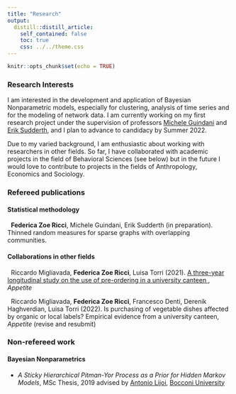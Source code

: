 ```yaml
---
title: "Research"
output:
  distill::distill_article:
    self_contained: false
    toc: true
    css: ../../theme.css
---
```


```r
knitr::opts_chunk$set(echo = TRUE)
```

### Research Interests


<p> I am interested in the development and application of Bayesian Nonparametric models, especially for clustering, analysis of time series and for the modeling of network data. I am currently working on my first research project  under the supervision of professors <a href='http://www.micheleguindani.info/' target="_blank">Michele Guindani</a> and <a href='https://www.ics.uci.edu/~sudderth/' target="_blank">Erik Sudderth</a>, and I plan to advance to candidacy by Summer 2022. </p>

<p> Due to my varied background, I am enthusiastic about working with researchers in other fields. So far, I have collaborated with academic projects in the field of Behavioral Sciences (see below) but in the future I would love to contribute to projects in the fields of  Anthropology, Economics and Sociology. </p>

### Refereed publications

#### Statistical methodology

<p> <i class='fa fa-file-alt'></i> &nbsp; **Federica Zoe Ricci**, Michele Guindani, Erik Sudderth (in preparation). Thinned random measures for sparse graphs with overlapping communities. </p> 

#### Collaborations in other fields

<p> <i class='fa fa-file-alt'></i> &nbsp; Riccardo Migliavada, **Federica Zoe Ricci**, Luisa Torri (2021). <a href="https://www.sciencedirect.com/science/article/pii/S0195666321001100?casa_token=iul1lGSFkBkAAAAA:Pq3OHZh5qvbIAjUzCKffo4jUq1G6TVwwWovyr8I8EX4qi22Zo4-bIoOaKACHWgF5feuLRZXX" target="_blank"> A three-year longitudinal study on the use of pre-ordering in a university canteen </a>, _Appetite_</i> </p>

<p> <i class='fa fa-file-alt'></i> &nbsp; Riccardo Migliavada, **Federica Zoe Ricci**, Francesco Denti, Derenik Haghverdian, Luisa Torri (2022). Is purchasing of vegetable dishes affected by organic or local labels? Empirical evidence from a university canteen, _Appetite_ (revise and resubmit) </p> 

###  Non-refereed work

#### Bayesian Nonparametrics

* _A Sticky Hierarchical Pitman-Yor Process as a Prior for Hidden Markov Models_, MSc Thesis, 2019 advised by <a href='http://mypage.unibocconi.it/antoniolijoi/' target="_blank">Antonio Lijoi</a>, <a href='https://www.bayeslab.unibocconi.eu/wps/wcm/connect/Cdr/Bayeslab/Home' target=_blank">Bocconi University</a>



